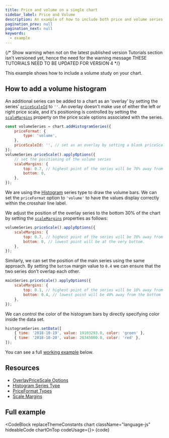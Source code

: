 ```yaml
---
title: Price and volume on a single chart
sidebar_label: Price and Volume
description: An example of how to include both price and volume series on a single chart.
pagination_prev: null
pagination_next: null
keywords:
  - example
---
```



{/*
  Show warning when not on the latest published version
  Tutorials section isn't versioned yet, hence the need for the warning message
  THESE TUTORIALS NEED TO BE UPDATED FOR VERSION 4
*/}

<VersionWarningAdmonition
	notCurrent="This example is for the latest published version of Lightweight Charts."
	type="caution"
	displayVersionMessage
/>

This example shows how to include a volume study on your chart.

## How to add a volume histogram

An additional series can be added to a chart as an 'overlay' by setting the series'
[`priceScaleId`](/docs/api/interfaces/SeriesOptionsCommon#pricescaleid) to `''`.
An overlay doesn't make use of either the left or right price scale, and it's positioning
is controlled by setting the [`scaleMargins`](/docs/api/interfaces/PriceScaleOptions#scalemargins)
property on the price scale options associated with the series.

```js
const volumeSeries = chart.addHistogramSeries({
    priceFormat: {
        type: 'volume',
    },
    priceScaleId: '', // set as an overlay by setting a blank priceScaleId
});
volumeSeries.priceScale().applyOptions({
    // set the positioning of the volume series
    scaleMargins: {
        top: 0.7, // highest point of the series will be 70% away from the top
        bottom: 0,
    },
});
```

We are using the [Histogram](/docs/series-types#histogram) series type to draw the volume bars.
We can set the `priceFormat` option to `'volume'` to have the values display correctly within
the crosshair line label.

We adjust the position of the overlay series to the bottom 30% of the chart by
setting the [`scaleMargins`](/docs/api/interfaces/PriceScaleOptions#scalemargins) properties as follows:

```js
volumeSeries.priceScale().applyOptions({
    scaleMargins: {
        top: 0.7, // highest point of the series will be 70% away from the top
        bottom: 0, // lowest point will be at the very bottom.
    },
});
```

Similarly, we can set the position of the main series using the same approach. By setting
the `bottom` margin value to `0.4` we can ensure that the two series don't overlap each other.

```js
mainSeries.priceScale().applyOptions({
    scaleMargins: {
        top: 0.1, // highest point of the series will be 10% away from the top
        bottom: 0.4, // lowest point will be 40% away from the bottom
    },
});
```

We can control the color of the histogram bars by directly specifying color inside
the data set.

```js
histogramSeries.setData([
    { time: '2018-10-19', value: 19103293.0, color: 'green' },
    { time: '2018-10-20', value: 20345000.0, color: 'red' },
]);
```

You can see a full [working example](#full-example) below.

## Resources

- [OverlayPriceScale Options](/docs/api#overlaypricescaleoptions)
- [Histogram Series Type](/docs/series-types#histogram)
- [PriceFormat Types](/docs/api/interfaces/PriceFormatBuiltIn#type)
- [Scale Margins](/docs/api/interfaces/PriceScaleOptions#scalemargins)

## Full example


<CodeBlock replaceThemeConstants chart className="language-js" hideableCode chartOnTop codeUsage={<UsageGuidePartial />}>
	{code}
</CodeBlock>
